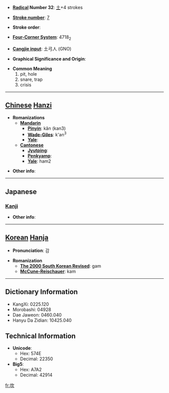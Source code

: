 * '''[[Wiktionary:Chinese radical index| Radical]] Number 32''': [[Wiktionary:Chinese radical index 土|土]]+4 strokes

* '''[[Wiktionary:Chinese total strokes index|Stroke number]]''': [[Wiktionary:Chinese total strokes index 7|7]]

* '''Stroke order''': 

* '''[[Wiktionary:Chinese four corner index|Four-Corner System]]''': 4718<sub>2</sub>

* '''[[Wiktionary:Chinese Cangjie index|Cangjie input]]''': 土弓人 (GNO)

* '''Graphical Significance and Origin''': 

* '''Common Meaning'''
*#pit, hole
*# snare, trap
*# crisis


----

== [[Chinese]] [[Hanzi]] ==

* '''Romanizations'''
** '''[[Mandarin]]'''
*** '''[[Pinyin]]''': kǎn (kan3)
*** '''[[Wade-Giles]]''': k'an<sup>3</sup>
*** '''[[Yale]]''': 
** '''[[Cantonese]]'''
*** '''[[Jyutping]]''':
*** '''[[Penkyamp]]''': 
*** '''[[Yale]]''': ham2

* '''Other info''': 

----

==Japanese==
===[[Kanji]]===
{{kanji|on readings=[[かん]] (kan)|kun readings=[[あな]] (ana)}}

* '''Other info''':  

----

== [[Korean]] [[Hanja]] ==

* '''Pronunciation''': 감

* '''Romanization'''
** '''[[The 2000 South Korean Revised Romanization|The 2000 South Korean Revised]]''': gam
** '''[[McCune-Reischauer]]''': kam

----

== Dictionary Information ==

* KangXi: 0225.120
* Morobashi: 04928
* Dae Jaweon: 0460.040
* Hanyu Da Zidian: 10425.040

== Technical Information ==

* '''Unicode''':
** Hex: 574E
** Decimal: 22350
* '''Big5''':
** Hex: A7A2
** Decimal: 42914

[[fr:坎]]